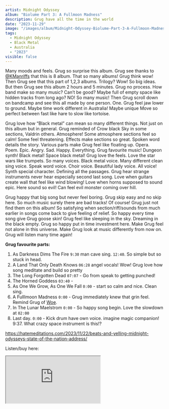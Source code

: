 ```yaml
---
artist: Midnight Odyssey
album: "Biolume Part 3: A Fullmoon Madness"
description: Grug have all the time in the world
date: "2023-11-29"
image: "/images/album/Midnight-Odyssey-Biolume-Part-3-A-Fullmoon-Madness.jpg"
tags:
  - Midnight Odyssey
  - Black Metal
  - Australia
  - "2023"
visible: false
---
```


Many moods and feels. Grug so surprise this album. Grug see thanks to <a href="https://twitter.com/KManriffs" target="_blank">@KManriffs</a> that this is 8 album. That so many albums! Grug think wow! Then Grug see that this part of 1,2,3 albums. Trilogy? Wow! So big ideas. But then Grug see this album 2 hours and 5 minutes. Grug no process. How band make so many music? Can’t be good? Maybe full of empty space like hidden tracks from long ago? NO! So many music! Then Grug scroll down on bandcamp and see this all made by one person. One. Grug feel jaw lower to ground. Maybe time work different in Australia! Maybe unique Move so perfect between fast like hare to slow like tortoise.

Grug love how “Black metal” can mean so many different things. Not just on this album but in general. Grug reminded of Crow black Sky in some sections, Valdrin others. Atmosphere! Some atmosphere sections feel so calm! Some feel threatening. Effects make sections so great. Spoken word details the story. Various parts make Grug feel like floating up. Opera. Poem. Epic. Angry. Sad. Happy. Everything. Grug favourite music! Dungeon synth! Black metal! Space black metal! Grug love the feels. Love the star wars like trumpets. So many voices. Black metal voice. Many different clean sing voice. Speak word voice. Choir voice. Beautiful lady voice. All voice! Synth special character. Defining all the passages. Grug hear strange instruments never hear especially second last song. Love when guitars create wall that feel like wind blowing! Love when horns supposed to sound epic. Here sound so evil! Can feel evil monster coming over hill.

Grug happy that big song but never feel boring. Grug skip easy and no skip here. So much music surely there are bad tracks! Of course! Grug just not find them on this album! So satisfying when section/riff/sounds from much earlier in songs come back to give feeling of relief. So happy every time song give Grug goose skin! Grug feel like sleeping in the sky. Dreaming in the black empty. Grug so happy put in time investment here. Make Grug feel not alone in this universe. Make Grug look at music differently from now on. Grug will listen many time again!

<b>Grug favourite parts:</b>

1. As Darkness Dims The Fire `9:30` man cave sing. `12:40`. So simple but so stuck in head.
1. A Land That Only Death Knows `06:28` angel vocals! Wow! Grug love how song meditate and build so pretty
1. The Long Forgotten Dead `07:07` - Go from speak to getting punched!
1. The Horned Goddess `03:40` -
1. As One We Grow, As One We Fall `0:00` - start so calm and nice. Clean sing.
1. A Fulllmoon Madness `0:00` - Grug immediately knew that grin feel. Remind Grug of <a href="https://www.gruglistenmusic.com/shrine/woe-legacies-of-frailty" target="_blank">Woe</a>.
1. In The Lunar Maelstrom `0:00` - So happy song begin. Love the slowdown at `02:00`
1. Last day. `0:00` - Kick drum have own voice. imagine magic companion! 9:37. What crazy space instrument is this!?

https://hatemeditations.com/2023/11/22/beats-and-yelling-midnight-odysseys-state-of-the-nation-address/

Listen/buy here:

<iframe
  style={{ border: "0", width: "350px", height: "830px" }}
  src="https://bandcamp.com/EmbeddedPlayer/album=3324878296/size=large/bgcol=333333/linkcol=ffffff/transparent=true/"
  seamless>
  <a href="https://midnightodyssey.bandcamp.com/album/biolume-part-3-a-fullmoon-madness">
    Biolume Part 3 - A Fullmoon Madness by Midnight Odyssey
  </a>
</iframe>
